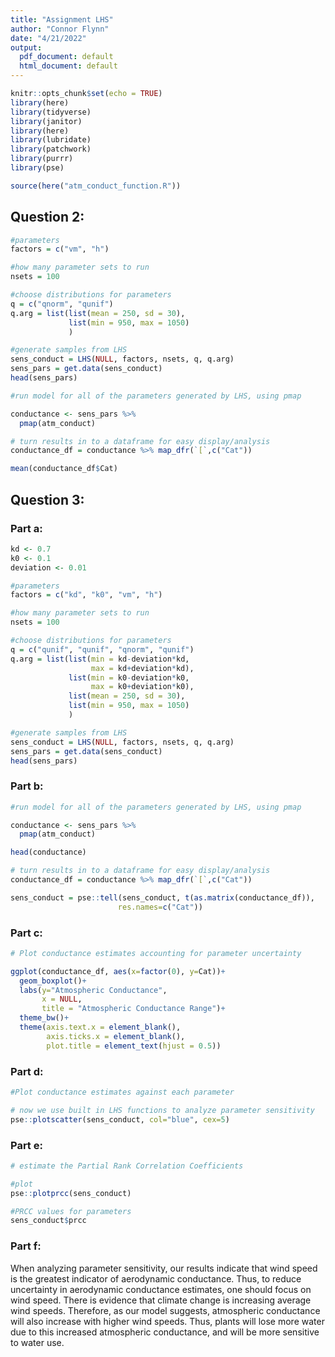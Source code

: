 ```yaml
---
title: "Assignment LHS"
author: "Connor Flynn"
date: "4/21/2022"
output:
  pdf_document: default
  html_document: default
---
```


```r
knitr::opts_chunk$set(echo = TRUE)
library(here)
library(tidyverse)
library(janitor)
library(here)
library(lubridate)
library(patchwork)
library(purrr)
library(pse)
```


```r
source(here("atm_conduct_function.R"))
```


## Question 2:
```r
#parameters
factors = c("vm", "h")

#how many parameter sets to run
nsets = 100

#choose distributions for parameters
q = c("qnorm", "qunif")
q.arg = list(list(mean = 250, sd = 30), 
             list(min = 950, max = 1050)
             )

#generate samples from LHS
sens_conduct = LHS(NULL, factors, nsets, q, q.arg)
sens_pars = get.data(sens_conduct)
head(sens_pars)
```

```r
#run model for all of the parameters generated by LHS, using pmap

conductance <- sens_pars %>% 
  pmap(atm_conduct)

# turn results in to a dataframe for easy display/analysis
conductance_df = conductance %>% map_dfr(`[`,c("Cat"))

mean(conductance_df$Cat)
```


## Question 3: 

### Part a:
```r
kd <- 0.7
k0 <- 0.1
deviation <- 0.01

#parameters
factors = c("kd", "k0", "vm", "h")

#how many parameter sets to run
nsets = 100

#choose distributions for parameters
q = c("qunif", "qunif", "qnorm", "qunif")
q.arg = list(list(min = kd-deviation*kd, 
                  max = kd+deviation*kd),
             list(min = k0-deviation*k0,
                  max = k0+deviation*k0),
             list(mean = 250, sd = 30), 
             list(min = 950, max = 1050)
             )

#generate samples from LHS
sens_conduct = LHS(NULL, factors, nsets, q, q.arg)
sens_pars = get.data(sens_conduct)
head(sens_pars)
```

### Part b:
```r
#run model for all of the parameters generated by LHS, using pmap

conductance <- sens_pars %>% 
  pmap(atm_conduct)

head(conductance)
```

```r
# turn results in to a dataframe for easy display/analysis
conductance_df = conductance %>% map_dfr(`[`,c("Cat"))
```

```r
sens_conduct = pse::tell(sens_conduct, t(as.matrix(conductance_df)),
                        res.names=c("Cat"))
```

### Part c:
```r
# Plot conductance estimates accounting for parameter uncertainty

ggplot(conductance_df, aes(x=factor(0), y=Cat))+
  geom_boxplot()+
  labs(y="Atmospheric Conductance",
       x = NULL,
       title = "Atmospheric Conductance Range")+
  theme_bw()+
  theme(axis.text.x = element_blank(),
        axis.ticks.x = element_blank(),
        plot.title = element_text(hjust = 0.5))
```

### Part d:
```r
#Plot conductance estimates against each parameter

# now we use built in LHS functions to analyze parameter sensitivity
pse::plotscatter(sens_conduct, col="blue", cex=5)
```

### Part e:
```r
# estimate the Partial Rank Correlation Coefficients

#plot
pse::plotprcc(sens_conduct)
```

```r
#PRCC values for parameters
sens_conduct$prcc
```


### Part f:
When analyzing parameter sensitivity, our results indicate that wind speed is the greatest indicator of aerodynamic conductance. Thus, to reduce uncertainty in aerodynamic conductance estimates, one should focus on wind speed. There is evidence that climate change is increasing average wind speeds. Therefore, as our model suggests, atmospheric conductance will also increase with higher wind speeds. Thus, plants will lose more water due to this increased atmospheric conductance, and will be more sensitive to water use.
